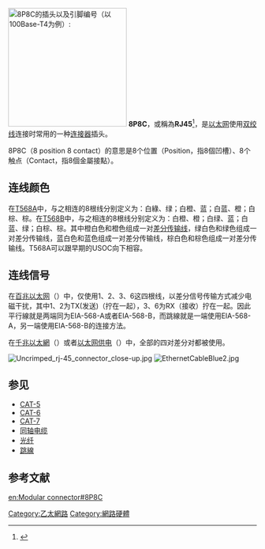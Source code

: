 {{noteTA
|1=zh-hans:差分; zh-hant:差動;
|G1=IT
|G2=通訊學
}}
[[File:Rj45plug-8p8c.png|thumb|right|240px|8P8C的插头以及引脚编号（以100Base-T4为例）:{{Citation needed|<br />
引脚 名称 功能<br/>
1. TX_D1+ （发送数据+）<br/>
2. TX_D1- （发送数据-）<br/>
3. RX_D2+ （接收数据+）<br/>
4. BI_D3+ （双向数据+）<br/>
5. BI_D3- （双向数据-）<br/>
6. RX_D2- （接收数据-）<br/>
7. BI_D4+ （双向数据+）<br/>
8. BI_D4- （双向数据-）|time=2021-05-08T09:00:02+00:00}}]]
'''8P8C'''，或稱為'''RJ45'''<ref>{{Cite web|url=https://www.flukenetworks.com/blog/cabling-chronicles/history-rj45-case-mistaken-identity|title=History of the RJ45|accessdate=2020-08-13|archive-date=2018-07-05|archive-url=https://web.archive.org/web/20180705002622/http://www.flukenetworks.com/blog/cabling-chronicles/history-rj45-case-mistaken-identity|dead-url=no}}</ref>，是[[以太网|以太网]]使用[[双绞线|双绞线]]连接时常用的一种[[連接器_(電腦硬體)|连接器]]插头。

8P8C（8 position 8 contact）的意思是8个位置（Position，指8個凹槽）、8个触点（Contact，指8個金屬接點）。

== 连线颜色 ==
在[[T568A|T568A]]中，与之相连的8根线分别定义为：白綠、绿；白橙、蓝；白蓝、橙；白棕、棕。在[[T568B|T568B]]中，与之相连的8根线分别定义为：白橙、橙；白绿、蓝；白蓝、绿；白棕、棕。其中橙白色和橙色组成一对[[差分信号|差分传输线]]，绿白色和绿色组成一对差分传输线，蓝白色和蓝色组成一对差分传输线，棕白色和棕色组成一对差分传输线。T568A可以跟早期的USOC向下相容。

== 连线信号 ==
在[[以太网#快速以太网|百兆以太网]]（{{lang|en|Fast Ethernet、10/100M Ethernet}}）中，仅使用1、2、3、6这四根线，以差分信号传输方式减少电磁干扰，其中1、2为TX(发送)（拧在一起），3、6为RX（接收）拧在一起。因此平行線就是两端同为EIA-568-A或者EIA-568-B，而跳線就是一端使用EIA-568-A，另一端使用EIA-568-B的连接方法。

在[[吉比特以太网|千兆以太網]]（{{lang|en|Gigabit Ethernet、1000M Ethernet}}）或者[[以太网供电|以太网供电]]（{{lang|en|PoE, Power over Ethernet}}）中，全部的四对差分对都被使用。

[[File:Uncrimped_rj-45_connector_close-up.jpg|thumb]]
[[File:EthernetCableBlue2.jpg|thumb]]

== 参见 ==
*[[CAT-5|CAT-5]]
*[[CAT-6|CAT-6]]
*[[CAT-7|CAT-7]]
*[[同轴电缆|同轴电缆]]
*[[光纤|光纤]]
*[[跳線|跳線]]

==参考文献==
{{reflist}}

{{網路小作品}}
{{計算機連接埠}}

[[Category:乙太網路|Category:乙太網路]]
[[Category:網路硬體|Category:網路硬體]]

[[en:Modular_connector#8P8C|en:Modular connector#8P8C]]
